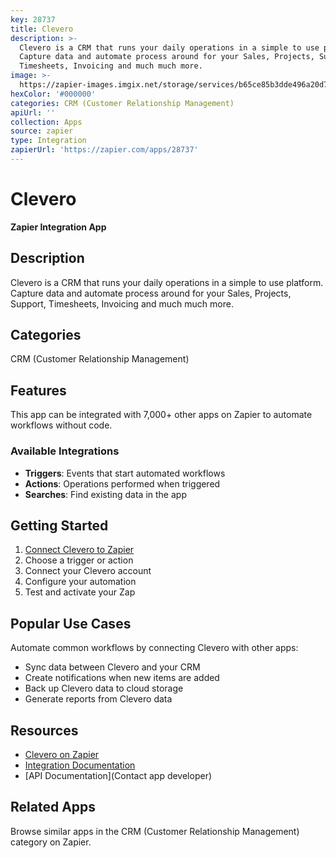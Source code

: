 ```yaml
---
key: 28737
title: Clevero
description: >-
  Clevero is a CRM that runs your daily operations in a simple to use platform. 
  Capture data and automate process around for your Sales, Projects, Support,
  Timesheets, Invoicing and much much more.
image: >-
  https://zapier-images.imgix.net/storage/services/b65ce85b3dde496a20d75e21f505115a.png?auto=format%2Ccompress&ixlib=python-3.0.0&q=50
hexColor: '#000000'
categories: CRM (Customer Relationship Management)
apiUrl: ''
collection: Apps
source: zapier
type: Integration
zapierUrl: 'https://zapier.com/apps/28737'
---
```

# Clevero

**Zapier Integration App**

## Description

Clevero is a CRM that runs your daily operations in a simple to use platform.  Capture data and automate process around for your Sales, Projects, Support, Timesheets, Invoicing and much much more.

## Categories

CRM (Customer Relationship Management)

## Features

This app can be integrated with 7,000+ other apps on Zapier to automate workflows without code.

### Available Integrations

- **Triggers**: Events that start automated workflows
- **Actions**: Operations performed when triggered
- **Searches**: Find existing data in the app

## Getting Started

1. [Connect Clevero to Zapier](https://zapier.com/apps/28737)
2. Choose a trigger or action
3. Connect your Clevero account
4. Configure your automation
5. Test and activate your Zap

## Popular Use Cases

Automate common workflows by connecting Clevero with other apps:

- Sync data between Clevero and your CRM
- Create notifications when new items are added
- Back up Clevero data to cloud storage
- Generate reports from Clevero data

## Resources

- [Clevero on Zapier](https://zapier.com/apps/28737)
- [Integration Documentation](https://zapier.com/apps/28737/integrations)
- [API Documentation](Contact app developer)

## Related Apps

Browse similar apps in the CRM (Customer Relationship Management) category on Zapier.
